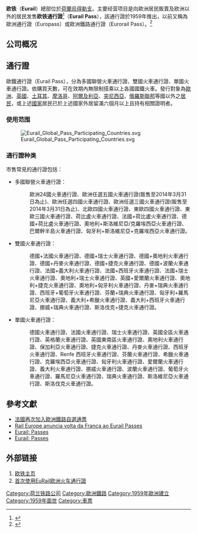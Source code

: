 {{expand|time=2011-01-15T00:37:46+00:00}}
'''欧铁'''（'''Eurail'''）總部位於[[荷蘭|荷蘭]][[烏得勒支|烏得勒支]]。主要经营项目是向歐洲居民販賣{{le|Interrail}}及欧洲以外的居民发售'''欧铁通行證 '''<ref>{{cite web |author1=Klook Team |title=最新「歐洲火車通行證」攻略！Eurail Pass使用、價錢、購買懶人包 |url=https://www.klook.com/zh-TW/blog/eurail-pass-first-time/ |accessdate=2021-09-10 |archive-date=2021-09-10 |archive-url=https://web.archive.org/web/20210910220113/https://www.klook.com/zh-TW/blog/eurail-pass-first-time/ |dead-url=no }}</ref>（'''Eurail Pass'''），該通行證於1959年推出，以前又稱為歐洲通行證（Europass）或歐洲鐵路通行證（Eurorail Pass）。<ref>{{cite web |title=Company - Eurail Group G.I.E. |url=https://eurailgroup.org/company/ |website=Eurail Group G.I.E. |accessdate=2020-08-04 |language=en |archive-date=2020-05-12 |archive-url=https://web.archive.org/web/20200512041804/https://eurailgroup.org/company/ |dead-url=no }}</ref>

==公司概况==

==通行證==
歐鐵通行證（Eurail Pass），分為多國聯營火車通行證、雙國火車通行證、單國火車通行證。依購買天數，可在效期內無限制搭乘以上各國國鐵火車。發行對象為[[歐洲|歐洲]]、[[英國|英國]]、[[土耳其|土耳其]]、[[摩洛哥|摩洛哥]]、[[阿爾及利亞|阿爾及利亞]]、[[突尼西亞|突尼西亞]]、[[俄羅斯聯邦|俄羅斯聯邦]]等國以外之[[居民|居民]]，或上述[[國家|國家]]居民已於上述國家外居留滿六個月以上且持有相關證明者。
===使用范围===
[[File:Eurail_Global_Pass_Participating_Countries.svg|thumb]]
===通行證种类===
市售常見的通行證包括：
* 多國聯營火車通行證：
*: 歐洲24國火車通行證、歐洲任選五國火車通行證(販售至2014年3月31日為止)、歐洲任選四國火車通行證、歐洲任選三國火車通行證(販售至2014年3月31日為止)、北歐四國火車通行證、東歐四國火車通行證、東歐三國火車通行證、荷比盧火車通行證、法國+荷比盧火車通行證、德國+荷比盧火車通行證、奧地利+斯洛維尼亞/克羅埃西亞火車通行證、巴爾幹半島火車通行證、匈牙利+斯洛維尼亞+克羅埃西亞火車通行證。

* 雙國火車通行證：
*: 德國+法國火車通行證、德國+瑞士火車通行證、德國+奧地利火車通行證、德國+丹麥火車通行證、德國+捷克火車通行證、德國+波蘭火車通行證、法國+義大利火車通行證、法國+西班牙火車通行證、法國+瑞士火車通行證、奧地利+瑞士火車通行證、英國+愛爾蘭火車通行證、奧地利+捷克火車通行證、奧地利+匈牙利火車通行證、丹麥+瑞典火車通行證、西班牙+葡萄牙火車通行證、芬蘭+瑞典火車通行證、匈牙利+羅馬尼亞火車通行證、義大利+希臘火車通行證、義大利+西班牙火車通行證、挪威+瑞典火車通行證、斯洛伐克+捷克火車通行證。

* 單國火車通行證：
*: 德國火車通行證、法國火車通行證、瑞士火車通行證、英國全區火車通行證、英格蘭火車通行證、英國東南區火車通行證、奧地利火車通行證、保加利亞火車通行證、捷克火車通行證、丹麥火車通行證、西班牙火車通行證、Renfe 西班牙火車通行證、芬蘭火車通行證、希臘火車通行證、克羅埃西亞火車通行證、匈牙利火車通行證、愛爾蘭火車通行證、義大利火車通行證、挪威火車通行證、波蘭火車通行證、葡萄牙火車通行證、羅馬尼亞火車通行證、瑞典火車通行證、斯洛維尼亞火車通行證、斯洛伐克火車通行證。

==參考文獻==
*[http://www.finet.hk/mainsite/newscenter/PRNCN/10/20140306080741xprbgs.html 法國再次加入歐洲鐵路自選通票] {{Wayback|url=http://www.finet.hk/mainsite/newscenter/PRNCN/10/20140306080741xprbgs.html |date=20150924013204 }}
*[http://www.panrotas.com.br/noticia-turismo/destinos/rail-europe-anuncia-volta-da-franca-ao-eurail-passes_98019.html Rail Europe anuncia volta da França ao Eurail Passes] {{Wayback|url=http://www.panrotas.com.br/noticia-turismo/destinos/rail-europe-anuncia-volta-da-franca-ao-eurail-passes_98019.html |date=20160304193807 }}
*[https://web.archive.org/web/20140316110645/http://www.kalb.com/story/684369/eurail-passes Eurail: Passes]
*[https://web.archive.org/web/20140316112343/http://www.turnto10.com/story/684369/eurail-passes Eurail: Passes]
{{reflist}}
==外部链接==
# [http://www.eurail.com 欧铁主页] {{Wayback|url=http://www.eurail.com/ |date=20200907214302 }}
# [https://web.archive.org/web/20150211231124/https://cn.rail.cc/eurail 首次使用EuRail欧洲火车通行證]

[[Category:荷兰铁路公司|Category:荷兰铁路公司]]
[[Category:歐洲鐵路|Category:歐洲鐵路]]
[[Category:1959年歐洲建立|Category:1959年歐洲建立]]
[[Category:1959年面世|Category:1959年面世]]
[[Category:車票|Category:車票]]